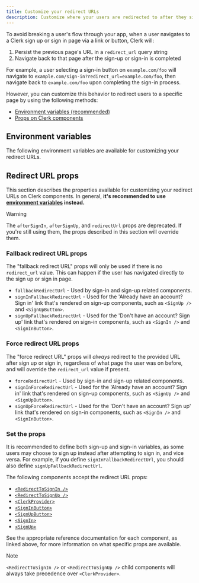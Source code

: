 ```yaml
---
title: Customize your redirect URLs
description: Customize where your users are redirected to after they sign in or sign up.
---
```


To avoid breaking a user's flow through your app, when a user navigates to a Clerk sign up or sign in page via a link or button, Clerk will:

1. Persist the previous page's URL in a `redirect_url` query string
1. Navigate back to that page after the sign-up or sign-in is completed

For example, a user selecting a sign-in button on `example.com/foo` will navigate to `example.com/sign-in?redirect_url=example.com/foo`, then navigate back to `example.com/foo` upon completing the sign-in process.

However, you can customize this behavior to redirect users to a specific page by using the following methods:

- [Environment variables (recommended)](#environment-variables)
- [Props on Clerk components](#redirect-url-props)

## Environment variables

The following environment variables are available for customizing your redirect URLs.

<Include src="_partials/environment-variables" />

## Redirect URL props

This section describes the properties available for customizing your redirect URLs on Clerk components. In general, **it's recommended to use [environment variables](#environment-variables) instead.**

> [!WARNING]
> The `afterSignIn`, `afterSignUp`, and `redirectUrl` props are deprecated. If you're still using them, the props described in this section will override them.

### Fallback redirect URL props

The "fallback redirect URL" props will only be used if there is no `redirect_url` value. This can happen if the user has navigated directly to the sign up or sign in page.

- `fallbackRedirectUrl` - Used by sign-in and sign-up related components.
- `signInFallbackRedirectUrl` - Used for the 'Already have an account? Sign in' link that's rendered on sign-up components, such as `<SignUp />` and `<SignUpButton>`.
- `signUpFallbackRedirectUrl` - Used for the 'Don't have an account? Sign up' link that's rendered on sign-in components, such as `<SignIn />` and `<SignInButton>`.

### Force redirect URL props

The "force redirect URL" props will _always_ redirect to the provided URL after sign up or sign in, regardless of what page the user was on before, and will override the `redirect_url` value if present.

- `forceRedirectUrl` - Used by sign-in and sign-up related components.
- `signInForceRedirectUrl` - Used for the 'Already have an account? Sign in' link that's rendered on sign-up components, such as `<SignUp />` and `<SignUpButton>`.
- `signUpForceRedirectUrl` - Used for the 'Don't have an account? Sign up' link that's rendered on sign-in components, such as `<SignIn />` and `<SignInButton>`.

### Set the props

It is recommended to define both sign-up and sign-in variables, as some users may choose to sign up instead after attempting to sign in, and vice versa. For example, if you define `signInFallbackRedirectUrl`, you should also define `signUpFallbackRedirectUrl`.

The following components accept the redirect URL props:

- [`<RedirectToSignIn />`](/docs/references/components/control/redirect-to-sign-in)
- [`<RedirectToSignUp />`](/docs/references/components/control/redirect-to-sign-up)
- [`<ClerkProvider>`](/docs/references/components/clerk-provider)
- [`<SignInButton>`](/docs/references/components/unstyled/sign-in-button)
- [`<SignUpButton>`](/docs/references/components/unstyled/sign-up-button)
- [`<SignIn>`](/docs/references/components/authentication/sign-in)
- [`<SignUp>`](/docs/references/components/authentication/sign-up)

See the appropriate reference documentation for each component, as linked above, for more information on what specific props are available.

> [!NOTE]
> `<RedirectToSignIn />` or `<RedirectToSignUp />` child components will always take precedence over `<ClerkProvider>`.
